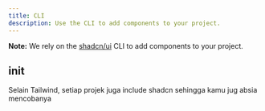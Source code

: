 ```yaml
---
title: CLI
description: Use the CLI to add components to your project.
---
```


<Callout>

**Note:** We rely on the [shadcn/ui](https://github.com/shadcn/ui) CLI to add components to your project.

</Callout>

## init

Selain Tailwind, setiap projek juga include shadcn sehingga kamu jug absia mencobanya